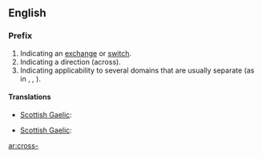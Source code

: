 {{also|cross}}
==English==

===Prefix===
{{infl|en|prefix}}

# Indicating an [[exchange]] or [[switch]].
# Indicating a direction (across).
# Indicating applicability to several domains that are usually separate (as in {{term|crossclass}}, {{term|crosslinguistic}}, {{term|cross-platform}}).

====Translations====
{{trans-top|indicating an exchange or switch}}
* [[Scottish Gaelic]]: {{t-|gd|tair-|xs=Scottish Gaelic}}
{{trans-mid}}
{{trans-bottom}}

{{trans-top|indicating a direction (across)}}
* [[Scottish Gaelic]]: {{t-|gd|tair-|xs=Scottish Gaelic}}
{{trans-mid}}
{{trans-bottom}}

[[ar:cross-]]